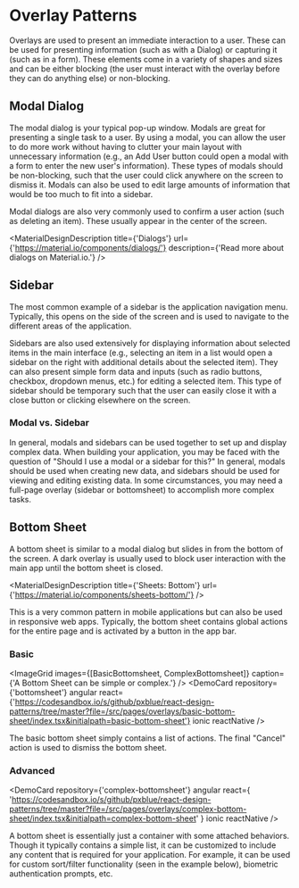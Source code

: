 
# Overlay Patterns

Overlays are used to present an immediate interaction to a user. These can be used for presenting information (such as with a Dialog) or capturing it (such as in a form). These elements come in a variety of shapes and sizes and can be either blocking (the user must interact with the overlay before they can do anything else) or non-blocking.

## Modal Dialog

The modal dialog is your typical pop-up window. Modals are great for presenting a single task to a user. By using a modal, you can allow the user to do more work without having to clutter your main layout with unnecessary information (e.g., an Add User button could open a modal with a form to enter the new user's information). These types of modals should be non-blocking, such that the user could click anywhere on the screen to dismiss it. Modals can also be used to edit large amounts of information that would be too much to fit into a sidebar.

Modal dialogs are also very commonly used to confirm a user action (such as deleting an item). These usually appear in the center of the screen.

<MaterialDesignDescription
    title={'Dialogs'}
    url={'https://material.io/components/dialogs/'}
    description={'Read more about dialogs on Material.io.'}
/>

## Sidebar

The most common example of a sidebar is the application navigation menu. Typically, this opens on the side of the screen and is used to navigate to the different areas of the application.

Sidebars are also used extensively for displaying information about selected items in the main interface (e.g., selecting an item in a list would open a sidebar on the right with additional details about the selected item). They can also present simple form data and inputs (such as radio buttons, checkbox, dropdown menus, etc.) for editing a selected item. This type of sidebar should be temporary such that the user can easily close it with a close button or clicking elsewhere on the screen.

### Modal vs. Sidebar

In general, modals and sidebars can be used together to set up and display complex data. When building your application, you may be faced with the question of "Should I use a modal or a sidebar for this?" In general, modals should be used when creating new data, and sidebars should be used for viewing and editing existing data. In some circumstances, you may need a full-page overlay (sidebar or bottomsheet) to accomplish more complex tasks.

## Bottom Sheet

A bottom sheet is similar to a modal dialog but slides in from the bottom of the screen. A dark overlay is usually used to block user interaction with the main app until the bottom sheet is closed.

<MaterialDesignDescription title={'Sheets: Bottom'} url={'https://material.io/components/sheets-bottom/'} />

This is a very common pattern in mobile applications but can also be used in responsive web apps. Typically, the bottom sheet contains global actions for the entire page and is activated by a button in the app bar.

### Basic

<ImageGrid images={[BasicBottomsheet, ComplexBottomsheet]} caption={'A Bottom Sheet can be simple or complex.'} />
<DemoCard repository={'bottomsheet'} angular react={'https://codesandbox.io/s/github/pxblue/react-design-patterns/tree/master?file=/src/pages/overlays/basic-bottom-sheet/index.tsx&initialpath=basic-bottom-sheet'} ionic reactNative />

The basic bottom sheet simply contains a list of actions. The final "Cancel" action is used to dismiss the bottom sheet.

### Advanced

<DemoCard
    repository={'complex-bottomsheet'}
    angular
    react={
        'https://codesandbox.io/s/github/pxblue/react-design-patterns/tree/master?file=/src/pages/overlays/complex-bottom-sheet/index.tsx&initialpath=complex-bottom-sheet'
    }
    ionic
    reactNative
/>

A bottom sheet is essentially just a container with some attached behaviors. Though it typically contains a simple list, it can be customized to include any content that is required for your application. For example, it can be used for custom sort/filter functionality (seen in the example below), biometric authentication prompts, etc.
